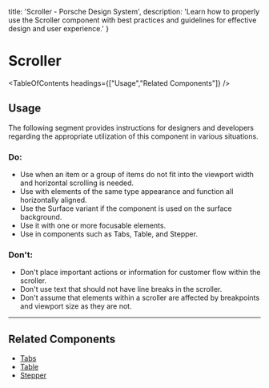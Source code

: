 
  title: 'Scroller - Porsche Design System',
  description: 'Learn how to properly use the Scroller component with best practices and guidelines for effective design and user experience.'
}

# Scroller <ComponentStatus tagName="p-scroller"></ComponentStatus>

<TableOfContents headings={["Usage","Related Components"]} />

## Usage

The following segment provides instructions for designers and developers regarding the appropriate utilization of this
component in various situations.

### Do:

- Use when an item or a group of items do not fit into the viewport width and horizontal scrolling is needed.
- Use with elements of the same type appearance and function all horizontally aligned.
- Use the Surface variant if the component is used on the surface background.
- Use it with one or more focusable elements.
- Use in components such as Tabs, Table, and Stepper.

### Don't:

- Don't place important actions or information for customer flow within the scroller.
- Don't use text that should not have line breaks in the scroller.
- Don't assume that elements within a scroller are affected by breakpoints and viewport size as they are not.

---

## Related Components

- [Tabs](/components/tabs)
- [Table](/components/table)
- [Stepper](/components/stepper-horizontal)
